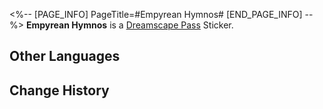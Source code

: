 <%-- [PAGE_INFO]
PageTitle=#Empyrean Hymnos#
[END_PAGE_INFO] --%>
{{Stub|Location information}}
{{Item Infobox
|id          = 223155
|image       = Dreamscape Pass Sticker Empyrean Hymnos.png
|type        = Dreamscape Pass Sticker
|type2       = City That Never Sleeps Stickers
|invCategory = 
|rarity      = 4
|effect      = 
|description = Digital stickers that can be used to decorate the pages of the Dreamtour Handbook. They come in many different styles.
|source1     = [[Gaze upon the Penacony Grand Theater from afar at the Golden Hour]]
}}
{{Description|Those were most likely the most wondrous two hours in your life.}}
'''Empyrean Hymnos''' is a [[Dreamscape Pass]] Sticker.

==Other Languages==
{{Other Languages
|en   = Empyrean Hymnos
|zhs  = 颉颃天籁
|zht  = 頡頏天籟
|ja   = エンピリアン・ハーモニー
|ko   = 창공으로 치솟는 천뢰
|es   = Himno empíreo
|fr   = Hymnes de l'Empyrée
|ru   = Гимн Эмпиреев
|th   = เสียงแห่งสรวงสวรรค์
|vi   = Khúc Hát Thiên Đường
|de   = Himmelsflug
|id   = Himne Bergema
|pt   = Empyrean Hymnos
}}

==Change History==
{{Change History|2.0}}